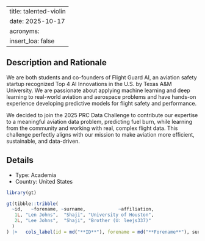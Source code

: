 
---
title: talented-violin
date: 2025-10-17
acronyms:
  insert_loa: false
---

## Description and Rationale

We are both students and co-founders of Flight Guard AI, an aviation safety startup recognized Top 4 AI Innovations in the U.S. by Texas A&M University. We are passionate about applying machine learning and deep learning to real-world aviation and aerospace problems and have hands-on experience developing predictive models for flight safety and performance.

We decided to join the 2025 PRC Data Challenge to contribute our expertise to a meaningful aviation data problem, predicting fuel burn, while learning from the community and working with real, complex flight data. This challenge perfectly aligns with our mission to make aviation more efficient, sustainable, and data-driven.

## Details

* Type: Academia
* Country: United States

```r
library(gt)

gt(tibble::tribble(
  ~id,   ~forename, ~surname,            ~affiliation,
   1L, "Len Johns",  "Shaji", "University of Houston",
   2L, "Lee Johns",  "Shaji", "Brother (U: leejs337)"
  )
) |>   cols_label(id = md("**ID**"), forename = md("**Forename**"), surname ~ md("**Surname**"), affiliation ~ md("**Affiliation**"))
```
